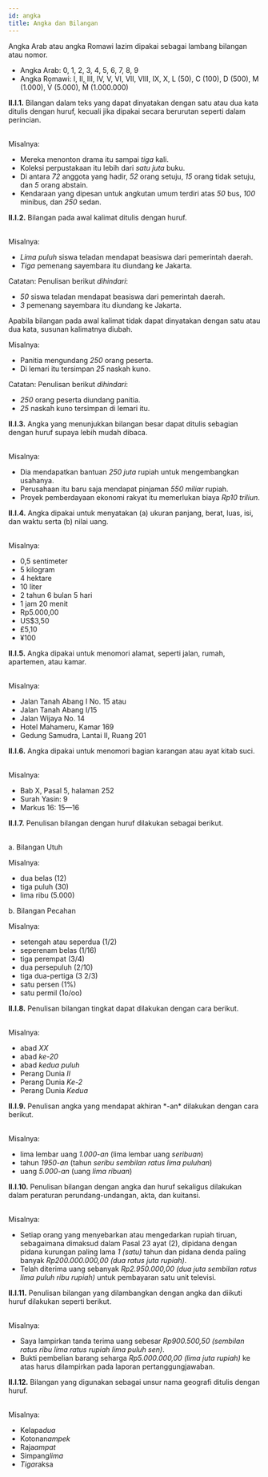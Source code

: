 ```yaml
---
id: angka
title: Angka dan Bilangan
---
```


Angka Arab atau angka Romawi lazim dipakai sebagai lambang bilangan atau nomor.

- Angka Arab: 0, 1, 2, 3, 4, 5, 6, 7, 8, 9
- Angka Romawi: I, II, III, IV, V, VI, VII, VIII, IX, X, L (50), C (100), D (500), M (1.000), V̄ (5.000), M̄ (1.000.000)

<div style={{ padding: '20px', color: 'black', backgroundColor: '#dbfaf4' }}>
<b>II.I.1.</b> Bilangan dalam teks yang dapat dinyatakan dengan satu atau dua kata ditulis dengan huruf, kecuali jika dipakai secara berurutan seperti dalam perincian.
</div>
<br />

Misalnya:

- Mereka menonton drama itu sampai *tiga* kali.
- Koleksi perpustakaan itu lebih dari *satu juta* buku.
- Di antara *72* anggota yang hadir, *52* orang setuju, *15* orang tidak setuju, dan *5* orang abstain.
- Kendaraan yang dipesan untuk angkutan umum terdiri atas *50* bus, *100* minibus, dan *250* sedan.

<div style={{ padding: '20px', color: 'black', backgroundColor: '#dbfaf4' }}>
<b>II.I.2.</b> Bilangan pada awal kalimat ditulis dengan huruf.
</div>
<br />

Misalnya:

- *Lima puluh* siswa teladan mendapat beasiswa dari pemerintah daerah.
- *Tiga* pemenang sayembara itu diundang ke Jakarta.

Catatan: Penulisan berikut *dihindari*:

- *50* siswa teladan mendapat beasiswa dari pemerintah daerah.
- *3* pemenang sayembara itu diundang ke Jakarta.

Apabila bilangan pada awal kalimat tidak dapat dinyatakan dengan satu atau dua kata, susunan kalimatnya diubah.

Misalnya:

- Panitia mengundang *250* orang peserta.
- Di lemari itu tersimpan *25* naskah kuno.

Catatan: Penulisan berikut *dihindari*:

- *250* orang peserta diundang panitia.
- *25* naskah kuno tersimpan di lemari itu.

<div style={{ padding: '20px', color: 'black', backgroundColor: '#dbfaf4' }}>
<b>II.I.3.</b> Angka yang menunjukkan bilangan besar dapat ditulis sebagian dengan huruf supaya lebih mudah dibaca.
</div>
<br />

Misalnya:

- Dia mendapatkan bantuan *250 juta* rupiah untuk mengembangkan usahanya.
- Perusahaan itu baru saja mendapat pinjaman *550 miliar* rupiah.
- Proyek pemberdayaan ekonomi rakyat itu memerlukan biaya *Rp10 triliun*.

<div style={{ padding: '20px', color: 'black', backgroundColor: '#dbfaf4' }}>
<b>II.I.4.</b> Angka dipakai untuk menyatakan (a) ukuran panjang, berat, luas, isi, dan waktu serta (b) nilai uang.
</div>
<br />

Misalnya:

- 0,5 sentimeter
- 5 kilogram
- 4 hektare
- 10 liter
- 2 tahun 6 bulan 5 hari
- 1 jam 20 menit
- Rp5.000,00
- US$3,50
- £5,10
- ¥100

<div style={{ padding: '20px', color: 'black', backgroundColor: '#dbfaf4' }}>
<b>II.I.5.</b> Angka dipakai untuk menomori alamat, seperti jalan, rumah, apartemen, atau kamar.
</div>
<br />

Misalnya:

- Jalan Tanah Abang I No. 15 atau
- Jalan Tanah Abang I/15
- Jalan Wijaya No. 14
- Hotel Mahameru, Kamar 169
- Gedung Samudra, Lantai II, Ruang 201

<div style={{ padding: '20px', color: 'black', backgroundColor: '#dbfaf4' }}>
<b>II.I.6.</b> Angka dipakai untuk menomori bagian karangan atau ayat kitab suci.
</div>
<br />

Misalnya:

- Bab X, Pasal 5, halaman 252
- Surah Yasin: 9
- Markus 16: 15—16

<div style={{ padding: '20px', color: 'black', backgroundColor: '#dbfaf4' }}>
<b>II.I.7.</b> Penulisan bilangan dengan huruf dilakukan sebagai berikut.
</div>
<br />

a. Bilangan Utuh

Misalnya:

- dua belas (12)
- tiga puluh (30)
- lima ribu (5.000)

b. Bilangan Pecahan

Misalnya:

- setengah atau seperdua (1/2)
- seperenam belas (1/16)
- tiga perempat (3/4)
- dua persepuluh (2/10)
- tiga dua-pertiga (3 2/3)
- satu persen (1%)
- satu permil (1o/oo)

<div style={{ padding: '20px', color: 'black', backgroundColor: '#dbfaf4' }}>
<b>II.I.8.</b> Penulisan bilangan tingkat dapat dilakukan dengan cara berikut.
</div>
<br />

Misalnya:

- abad *XX*
- abad *ke-20*
- abad *kedua puluh*
- Perang Dunia *II*
- Perang Dunia *Ke-2*
- Perang Dunia *Kedua*

<div style={{ padding: '20px', color: 'black', backgroundColor: '#dbfaf4' }}>
<b>II.I.9.</b> Penulisan angka yang mendapat akhiran *-an* dilakukan dengan cara berikut.
</div>
<br />

Misalnya:

- lima lembar uang *1.000-an* (lima lembar uang *seribuan*)
- tahun *1950-an* (tahun *seribu sembilan ratus lima puluhan*)
- uang *5.000-an* (uang *lima ribuan*)

<div style={{ padding: '20px', color: 'black', backgroundColor: '#dbfaf4' }}>
<b>II.I.10.</b> Penulisan bilangan dengan angka dan huruf sekaligus dilakukan dalam peraturan perundang-undangan, akta, dan kuitansi.
</div>
<br />

Misalnya:

- Setiap orang yang menyebarkan atau mengedarkan rupiah tiruan, sebagaimana dimaksud dalam Pasal 23 ayat (2), dipidana dengan pidana kurungan paling lama *1 (satu)* tahun dan pidana denda paling banyak *Rp200.000.000,00 (dua ratus juta rupiah)*.
- Telah diterima uang sebanyak *Rp2.950.000,00 (dua juta sembilan ratus lima puluh ribu rupiah)* untuk pembayaran satu unit televisi.

<div style={{ padding: '20px', color: 'black', backgroundColor: '#dbfaf4' }}>
<b>II.I.11.</b> Penulisan bilangan yang dilambangkan dengan angka dan diikuti huruf dilakukan seperti berikut.
</div>
<br />

Misalnya:

- Saya lampirkan tanda terima uang sebesar *Rp900.500,50 (sembilan ratus ribu lima ratus rupiah lima puluh sen)*.
- Bukti pembelian barang seharga *Rp5.000.000,00 (lima juta rupiah)* ke atas harus dilampirkan pada laporan pertanggungjawaban.

<div style={{ padding: '20px', color: 'black', backgroundColor: '#dbfaf4' }}>
<b>II.I.12.</b> Bilangan yang digunakan sebagai unsur nama geografi ditulis dengan huruf.
</div>
<br />

Misalnya:

- Kelapa*dua*
- Kotonan*ampek*
- Raja*ampat*
- Simpang*lima*
- *Tiga*raksa

